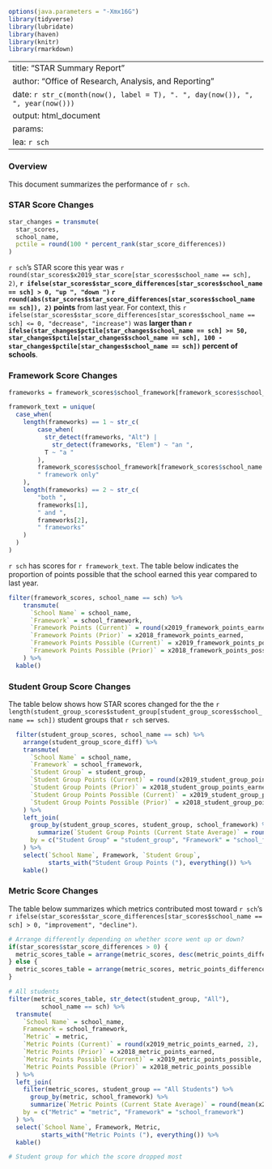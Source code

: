 ```r
options(java.parameters = "-Xmx16G")
library(tidyverse)
library(lubridate)
library(haven)
library(knitr)
library(rmarkdown)

```

---
title: "STAR Summary Report"
author: "Office of Research, Analysis, and Reporting"
date: `r str_c(month(now(), label = T), ". ", day(now()), ", ", year(now()))`
output: html_document
  params:
    lea: `r sch`
---

### Overview
This document summarizes the performance of `r sch`.

### STAR Score Changes
```r
star_changes = transmute(
  star_scores, 
  school_name, 
  pctile = round(100 * percent_rank(star_score_differences))
)

```

`r sch`'s STAR score this year was `r round(star_scores$x2019_star_score[star_scores$school_name == sch], 2)`, __`r ifelse(star_scores$star_score_differences[star_scores$school_name == sch] > 0, "up ", "down ")` `r round(abs(star_scores$star_score_differences[star_scores$school_name == sch]), 2)` points__ from last year. For context, this `r ifelse(star_scores$star_score_differences[star_scores$school_name == sch] <= 0, "decrease", "increase")` was __larger than `r ifelse(star_changes$pctile[star_changes$school_name == sch] >= 50, star_changes$pctile[star_changes$school_name == sch], 100 - star_changes$pctile[star_changes$school_name == sch])` percent of schools__.

### Framework Score Changes
```r
frameworks = framework_scores$school_framework[framework_scores$school_name == sch]

framework_text = unique(
  case_when(
    length(frameworks) == 1 ~ str_c(
        case_when(
          str_detect(frameworks, "Alt") | 
            str_detect(frameworks, "Elem") ~ "an ",
          T ~ "a " 
        ),
        framework_scores$school_framework[framework_scores$school_name == sch],
        " framework only"
    ),
    length(frameworks) == 2 ~ str_c(
        "both ",
        frameworks[1],
        " and ",
        frameworks[2],
        " frameworks"
    )
  ) 
)

```
`r sch` has scores for `r framework_text`. The table below indicates the proportion of points possible that the school earned this year compared to last year.

```r
filter(framework_scores, school_name == sch) %>% 
    transmute(
      `School Name` = school_name,
      `Framework` = school_framework,
      `Framework Points (Current)` = round(x2019_framework_points_earned, 2),
      `Framework Points (Prior)` = x2018_framework_points_earned,
      `Framework Points Possible (Current)` = x2019_framework_points_possible,
      `Framework Points Possible (Prior)` = x2018_framework_points_possible
    ) %>% 
  kable()

```

### Student Group Score Changes
The table below shows how STAR scores changed for the the `r length(student_group_scores$student_group[student_group_scores$school_name == sch])` student groups that `r sch` serves.

```r
  filter(student_group_scores, school_name == sch) %>% 
    arrange(student_group_score_diff) %>%
    transmute(
      `School Name` = school_name, 
      `Framework` = school_framework,
      `Student Group` = student_group,
      `Student Group Points (Current)` = round(x2019_student_group_points_earned, 2),
      `Student Group Points (Prior)` = x2018_student_group_points_earned,
      `Student Group Points Possible (Current)` = x2019_student_group_points_possible,
      `Student Group Points Possible (Prior)` = x2018_student_group_points_possible
    ) %>% 
    left_join(
      group_by(student_group_scores, student_group, school_framework) %>% 
        summarize(`Student Group Points (Current State Average)` = round(mean(x2019_student_group_points_earned, na.rm = T), 2)),
      by = c("Student Group" = "student_group", "Framework" = "school_framework")
    ) %>% 
    select(`School Name`, Framework, `Student Group`, 
           starts_with("Student Group Points ("), everything()) %>% 
    kable()
```

### Metric Score Changes
The table below summarizes which metrics contributed most toward `r sch`'s `r ifelse(star_scores$star_score_differences[star_scores$school_name == sch] > 0, "improvement", "decline")`.
```r
# Arrange differently depending on whether score went up or down? 
if(star_scores$star_score_differences > 0) {
  metric_scores_table = arrange(metric_scores, desc(metric_points_difference))
} else {
  metric_scores_table = arrange(metric_scores, metric_points_difference)
}

# All students
filter(metric_scores_table, str_detect(student_group, "All"), 
         school_name == sch) %>%
  transmute(
    `School Name` = school_name,
    Framework = school_framework,
    `Metric` = metric,
    `Metric Points (Current)` = round(x2019_metric_points_earned, 2),
    `Metric Points (Prior)` = x2018_metric_points_earned,
    `Metric Points Possible (Current)` = x2019_metric_points_possible,
    `Metric Points Possible (Prior)` = x2018_metric_points_possible
  ) %>% 
  left_join(
    filter(metric_scores, student_group == "All Students") %>% 
      group_by(metric, school_framework) %>% 
      summarize(`Metric Points (Current State Average)` = round(mean(x2019_metric_points_earned, na.rm = T), 2)),
    by = c("Metric" = "metric", "Framework" = "school_framework")
  ) %>% 
  select(`School Name`, Framework, Metric, 
         starts_with("Metric Points ("), everything()) %>% 
  kable()

# Student group for which the score dropped most

```
